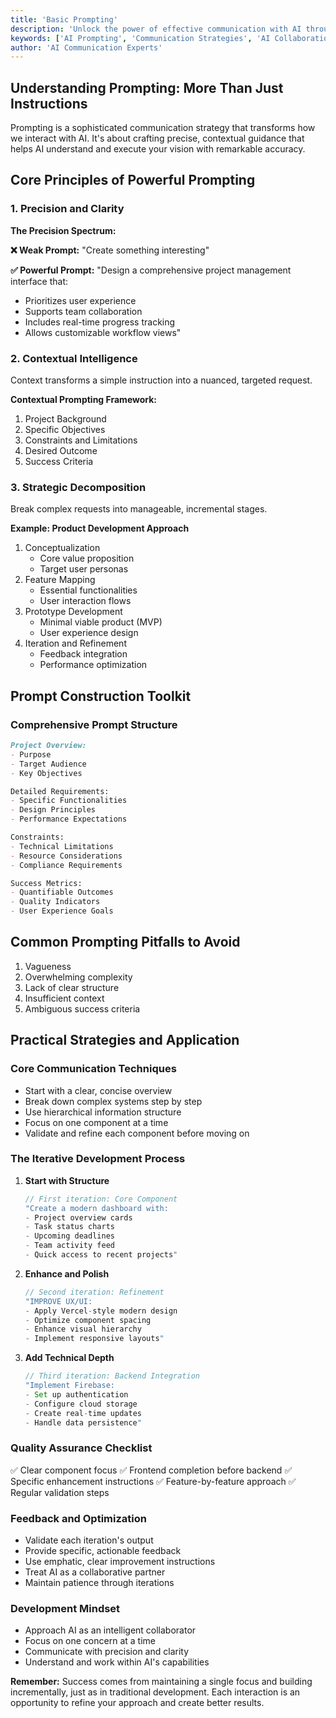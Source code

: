 ```yaml
---
title: 'Basic Prompting'
description: 'Unlock the power of effective communication with AI through strategic prompting techniques'
keywords: ['AI Prompting', 'Communication Strategies', 'AI Collaboration']
author: 'AI Communication Experts'
---
```



## Understanding Prompting: More Than Just Instructions

Prompting is a sophisticated communication strategy that transforms how we interact with AI. It's about crafting precise, contextual guidance that helps AI understand and execute your vision with remarkable accuracy.

## Core Principles of Powerful Prompting

### 1. Precision and Clarity

**The Precision Spectrum:**

**❌ Weak Prompt:**
"Create something interesting"

**✅ Powerful Prompt:**
"Design a comprehensive project management interface that:
- Prioritizes user experience
- Supports team collaboration
- Includes real-time progress tracking
- Allows customizable workflow views"

### 2. Contextual Intelligence

Context transforms a simple instruction into a nuanced, targeted request.

**Contextual Prompting Framework:**
1. Project Background
2. Specific Objectives
3. Constraints and Limitations
4. Desired Outcome
5. Success Criteria

### 3. Strategic Decomposition

Break complex requests into manageable, incremental stages.

**Example: Product Development Approach**
1. Conceptualization
   - Core value proposition
   - Target user personas
2. Feature Mapping
   - Essential functionalities
   - User interaction flows
3. Prototype Development
   - Minimal viable product (MVP)
   - User experience design
4. Iteration and Refinement
   - Feedback integration
   - Performance optimization

## Prompt Construction Toolkit

### Comprehensive Prompt Structure

```markdown
Project Overview:
- Purpose
- Target Audience
- Key Objectives

Detailed Requirements:
- Specific Functionalities
- Design Principles
- Performance Expectations

Constraints:
- Technical Limitations
- Resource Considerations
- Compliance Requirements

Success Metrics:
- Quantifiable Outcomes
- Quality Indicators
- User Experience Goals
```

## Common Prompting Pitfalls to Avoid

1. Vagueness
2. Overwhelming complexity
3. Lack of clear structure
4. Insufficient context
5. Ambiguous success criteria

## Practical Strategies and Application

### Core Communication Techniques
- Start with a clear, concise overview
- Break down complex systems step by step
- Use hierarchical information structure
- Focus on one component at a time
- Validate and refine each component before moving on

### The Iterative Development Process

1. **Start with Structure**
   ```typescript
   // First iteration: Core Component
   "Create a modern dashboard with:
   - Project overview cards
   - Task status charts
   - Upcoming deadlines
   - Team activity feed
   - Quick access to recent projects"
   ```

2. **Enhance and Polish**
   ```typescript
   // Second iteration: Refinement
   "IMPROVE UX/UI:
   - Apply Vercel-style modern design
   - Optimize component spacing
   - Enhance visual hierarchy
   - Implement responsive layouts"
   ```

3. **Add Technical Depth**
   ```typescript
   // Third iteration: Backend Integration
   "Implement Firebase:
   - Set up authentication
   - Configure cloud storage
   - Create real-time updates
   - Handle data persistence"
   ```

### Quality Assurance Checklist
✅ Clear component focus
✅ Frontend completion before backend
✅ Specific enhancement instructions
✅ Feature-by-feature approach
✅ Regular validation steps

### Feedback and Optimization
- Validate each iteration's output
- Provide specific, actionable feedback
- Use emphatic, clear improvement instructions
- Treat AI as a collaborative partner
- Maintain patience through iterations

### Development Mindset
- Approach AI as an intelligent collaborator
- Focus on one concern at a time
- Communicate with precision and clarity
- Understand and work within AI's capabilities

**Remember:** Success comes from maintaining a single focus and building incrementally, just as in traditional development. Each interaction is an opportunity to refine your approach and create better results.